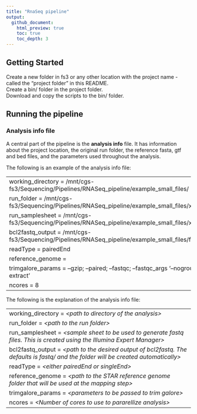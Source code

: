 ```yaml
---
title: "RnaSeq pipeline"
output:
  github_document:
    html_preview: true
    toc: true
    toc_depth: 3
---
```


## Getting Started
Create a new folder in fs3 or any other location with the project name - called the "project folder" in this README.   
Create a bin/ folder in the project folder.   
Download and copy the scripts to the bin/ folder.   

## Running the pipeline

### Analysis info file
A central part of the pipeline is the **analysis info** file. It has information about the project location, the original run folder, the reference fasta, gtf and bed files, and the parameters used throughout the analysis.

The following is an example of the analysis info file:   

--------------------------------------------------------------------------------------------------
working_directory = /mnt/cgs-fs3/Sequencing/Pipelines/RNASeq_pipeline/example_small_files/    
run_folder = /mnt/cgs-fs3/Sequencing/Pipelines/RNASeq_pipeline/example_small_files/xxx   
run_samplesheet = /mnt/cgs-fs3/Sequencing/Pipelines/RNASeq_pipeline/example_small_files/xxx    
bcl2fastq_output = /mnt/cgs-fs3/Sequencing/Pipelines/RNASeq_pipeline/example_small_files/fastq/   
readType = pairedEnd    
reference_genome =    
trimgalore_params = --gzip; --paired; --fastqc; --fastqc_args '--nogroup --extract'   
ncores = 8   
--------------------------------------------------------------------------------------------------

The following is the explanation of the analysis info file:   

--------------------------------------------------------------------------------------------------
working_directory = *\<path to directory of the analysis\>*   
run_folder = *\<path to the run folder\>*    
run_samplesheet = *\<sample sheet to be used to generate fastq files. This is created using the Illumina Expert Manager\>*    
bcl2fastq_output = *\<path to the desired output of bcl2fastq. The defaults is fastq/ and the folder will be created automatically\>*    
readType = *\<either pairedEnd or singleEnd\>*     
reference_genome = *\<path to the STAR reference genome folder that will be used at the mapping step\>*   
trimgalore_params = *\<parameters to be passed to trim galore\>*    
ncores = *\<Number of cores to use to pararellize analysis\>*    
--------------------------------------------------------------------------------------------------

 

